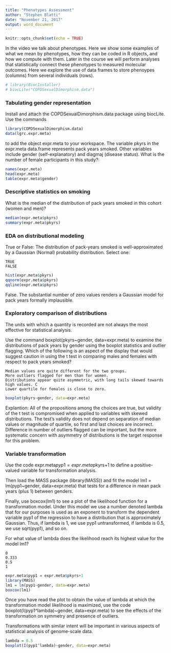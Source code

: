 ```yaml
---
title: "Phenotypes Assessment"
author: "Stephen Blatti"
date: "November 21, 2017"
output: word_document
---
```


```r
knitr::opts_chunk$set(echo = TRUE)
```
In the video we talk about phenotypes. Here we show some examples of what we mean by phenotypes, how they can be coded in R objects, and how we compute with them. Later in the course we will perform analyses that statistically  connect these phenotypes to measured molecular outcomes. Here we explore the use of data frames to store phenoypes (columns) from several individuals (rows).
```r
# library(BiocInstaller)
# biocLite("COPDSexualDimorphism.data")
```

### Tabulating gender representation
Install and attach the COPDSexualDimorphism.data package using biocLite. Use the commands
```r
library(COPDSexualDimorphism.data)
data(lgrc.expr.meta)
```
to add the object expr.meta to your workspace. The variable pkyrs in the expr.meta data.frame represents pack years smoked. Other variables include gender (self-explanatory) and diagmaj (disease status).
What is the number of female participants in this study?:
```r
names(expr.meta)
head(expr.meta)
table(expr.meta$gender)

```
### Descriptive statistics on smoking 
What is the median of the distribution of pack years smoked in this cohort (women and men)?
```r
median(expr.meta$pkyrs)
summary(expr.meta$pkyrs)
```
###  EDA on distributional modeling

True or False: The distribution of pack-years smoked is well-approximated by a Gaussian (Normal) probability distribution.
Select one:

    TRUE
    FALSE 

```r
hist(expr.meta$pkyrs)
qqnorm(expr.meta$pkyrs)
qqline(expr.meta$pkyrs)
```
False. The substantial number of zero values renders a Gaussian model for pack years formally implausible.

###  Exploratory comparison of distributions

The units with which a quantity is recorded are not always the most effective for statistical analysis.

Use the command boxplot(pkyrs~gender, data=expr.meta) to examine the distributions of pack years by gender using the boxplot statistics and outlier flagging.
Which of the following is an aspect of the display that would suggest caution in using the t test in comparing males and females with respect to pack years smoked?

    Median values are quite different for the two groups.
    More outliers flagged for men than for women.
    Distributions appear quite asymmetric, with long tails skewed towards high values. C
    Lower quartile for females is close to zero. 

```r
boxplot(pkyrs~gender, data=expr.meta)
```
Explantion: All of the propositions among the choices are true, but validity of the t test is compromised when applied to variables with skewed distributions. The test's validity does not depend on separation of median values or magnitude of quartile, so first and last choices are incorrect. Difference in number of outliers flagged can be important, but the more systematic concern with asymmetry of distributions is the target response for this problem.

###  Variable transformation

Use the code expr.meta$pyp1 = expr.meta$pkyrs+1 to define a positive-valued variable for transformation analysis.

Then load the MASS package (library(MASS)) and fit the model lm1 = lm(pyp1~gender, data=expr.meta) that tests for a difference in mean pack years (plus 1) between genders.

Finally, use boxcox(lm1) to see a plot of the likelihood function for a transformation model. Under this model we use a number denoted lambda that for our purposes is used as an exponent to transform the dependent variable pyp1 of the regression to have a distribution that is approximately Gaussian. Thus, if lambda is 1, we use pyp1 untransformed, if lambda is 0.5, we use sqrt(pyp1), and so on.

For what value of lambda does the likelihood reach its highest value for the model lm1?

    0
    0.333
    0.5
    1

```r
expr.meta$pyp1 = expr.meta$pkyrs+1
library(MASS)
lm1 = lm(pyp1~gender, data=expr.meta)
boxcox(lm1)
```
Once you have read the plot to obtain the value of lambda at which the transformation model likelihood is maximized, use the code boxplot(I(pyp1^lambda)~gender, data=expr.meta) to see the effects of the transformation on symmetry and presence of outliers.

Transformations with similar intent will be important in various aspects of statistical analysis of genome-scale data.
```r
lambda = 0.5
boxplot(I(pyp1^lambda)~gender, data=expr.meta)
```



